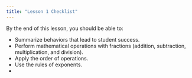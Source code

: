 ```yaml
---
title: "Lesson 1 Checklist"
---
```


By the end of this lesson, you should be able to:

* Summarize behaviors that lead to student success.
* Perform mathematical operations with fractions (addition, subtraction, multiplication, and division).
* Apply the order of operations.
* Use the rules of exponents.
* 
